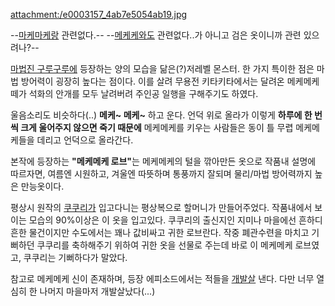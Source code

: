 attachment:/e0003157_4ab7e5054ab19.jpg

--[[마케마케]]랑 관련없다.-- --[[메케케]]와도 관련없다..가 아니고 검은 옷이니까 관련 있으려나?--

[[마법진 구루구루]]에 등장하는 양의 모습을 닮은(?)저레벨 몬스터. 한 가지 특이한 점은 마법 방어력이 굉장히 높다는 점이다. 이를 살려 무용전 키타키타에서는 달려온 메케메케떼가 석화의 안개를 모두 날려버려 주인공 일행을 구해주기도 하였다.

울음소리도 비슷하다(..) '''메케~ 메케~''' 하고 운다. 언덕 위로 올라가 이렇게 '''하루에 한 번씩 크게 울어주지 않으면 죽기 때문에''' 메케메케를 키우는 사람들은 동이 틀 무렵 메케메케들을 데리고 언덕으로 올라간다.

본작에 등장하는 '''"메케메케 로브"'''는 메케메케의 털을 깎아만든 옷으로 작품내 설명에 따르자면, 여름엔 시원하고, 겨울엔 따뜻하며 통풍까지 잘되며 물리/마법 방어력까지 높은 만능옷이다.

평상시 원작의 [[쿠쿠리]]가 입고다니는 평상복으로 할머니가 만들어주었다. 작품내에서 보이는 모습의 90%이상은 이 옷을 입고있다. 쿠쿠리의 출신지인 지미나 마을에선 흔하디 흔한 물건이지만 수도에서는 꽤나 값비싸고 귀한 로브란다. 작중 폐관수련을 마치고 기뻐하던 쿠쿠리를 축하해주기 위하여 귀한 옷을 선물로 주는데 바로 이 메케메케 로브였고, 쿠쿠리는 기뻐하다가 말았다.

참고로 메케메케 신이 존재하며, 등장 에피소드에서는 적들을 [[개발살]] 낸다. 다만 너무 열심히 한 나머지 마을마저 개발살났다(...)
